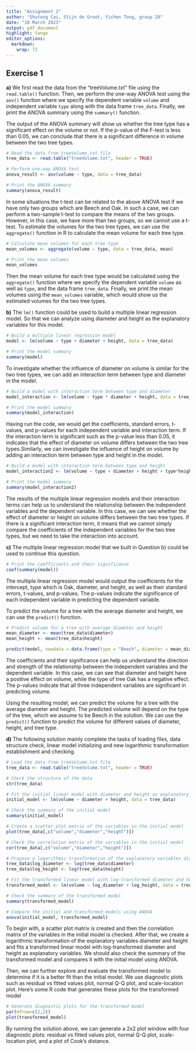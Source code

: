 ---
title: "Assignment 2"
author: "Shutong Cai, Stijn de Groot, Yichen Tong, group 20"
date: "10 March 2023"
output: pdf_document
highlight: tango
editor_options: 
  markdown: 
    wrap: 72
---

\vspace{-5truemm}

## Exercise 1

**a)** We first read the data from the "treeVolume.txt" file using the `read.table()` function. Then, we perform the one-way ANOVA test using the `aov()` function where we specify the dependent variable `volume` and independent variable `type` along with the data frame `tree_data`. Finally, we print the ANOVA summary using the `summary()` function.

The output of the ANOVA summary will show us whether the tree type has a significant effect on the volume or not. If the p-value of the F-test is less than 0.05, we can conclude that there is a significant difference in volume between the two tree types.

```{r, collapse=TRUE}
# Read the data from treeVolume.txt file
tree_data <- read.table("treeVolume.txt", header = TRUE)

# Perform one-way ANOVA test
anova_result <- aov(volume ~ type, data = tree_data)

# Print the ANOVA summary
summary(anova_result)

```

In some situations the t-test can be related to the above ANOVA test if we have only two groups which are Beech and Oak. In such a case, we can perform a two-sample t-test to compare the means of the two groups. However, in this case, we have more than two groups, so we cannot use a t-test. To estimate the volumes for the two tree types, we can use the `aggregate()` function in R to calculate the mean volume for each tree type.

```{r, collapse=TRUE}
# Calculate mean volumes for each tree type
mean_volumes <- aggregate(volume ~ type, data = tree_data, mean)

# Print the mean volumes
mean_volumes

```

Then the mean volume for each tree type would be calculated using the `aggregate()` function where we specify the dependent variable `volume` as well as `type`, and the data frame `tree_data`. Finally, we print the mean volumes using the `mean_volumes` variable, which would show us the estimated volumes for the two tree types.

**b)** The `lm()` function could be used to build a multiple linear regression model. So that we can analyze using diameter and height as the explanatory variables for this model.

```{r, collapse=TRUE}
# Build a multiple linear regression model
model <- lm(volume ~ type + diameter + height, data = tree_data)

# Print the model summary
summary(model)

```

To investigate whether the influence of diameter on volume is similar for the two tree types, we can add an interaction term between type and diameter in the model. 

```{r, collapse=TRUE}
# Build a model with interaction term between type and diameter
model_interaction <- lm(volume ~ type * diameter + height, data = tree_data)

# Print the model summary
summary(model_interaction)

```

Having run the code, we would get the coefficients, standard errors, t-values, and p-values for each independent variable and interaction term. If the interaction term is significant such as the p-value less than 0.05, it indicates that the effect of diameter on volume differs between the two tree types.Similarly, we can investigate the influence of height on volume by adding an interaction term between type and height in the model.

```{r, collapse=TRUE}
# Build a model with interaction term between type and height
model_interaction2 <- lm(volume ~ type + diameter + height + type*height, data = tree_data)

# Print the model summary
summary(model_interaction2)

```

The results of the multiple linear regression models and their interaction terms can help us to understand the relationship between the independent variables and the dependent variable. In this case, we can see whether the effect of diameter or height on volume differs between the two tree types. If there is a significant interaction term, it means that we cannot simply compare the coefficients of the independent variables for the two tree types, but we need to take the interaction into account.

**c)** The multiple linear regression model that we built in Question b) could be used to continue this question.

```{r, collapse=TRUE}
# Print the coefficients and their significance
coef(summary(model))

```

The multiple linear regression model would output the coefficients for the intercept, type which is Oak, diameter, and height, as well as their standard errors, t-values, and p-values. The p-values indicate the significance of each independent variable in predicting the dependent variable.

To predict the volume for a tree with the average diameter and height, we can use the `predict()` function.

```{r, collapse=TRUE}
# Predict volume for a tree with average diameter and height
mean_diameter <- mean(tree_data$diameter)
mean_height <- mean(tree_data$height)

predict(model, newdata = data.frame(type = "Beech", diameter = mean_diameter, height = mean_height))

```

The coefficients and their significance can help us understand the direction and strength of the relationship between the independent variables and the dependent variable. In this case, we can see that diameter and height have a positive effect on volume, while the type of tree Oak has a negative effect. The p-values indicate that all three independent variables are significant in predicting volume.

Using the resulting model, we can predict the volume for a tree with the average diameter and height. The predicted volume will depend on the type of the tree, which we assume to be Beech in the solution. We can use the `predict()` function to predict the volume for different values of diameter, height, and tree type.

**d)** The following solution mainly complete the tasks of loading files, data structure check, linear model initializing and new logarithmic transformation establishment and checking.

```{r, collapse=TRUE}
# Load the data from treeVolume.txt file
tree_data <- read.table("treeVolume.txt", header = TRUE)

# Check the structure of the data
str(tree_data)

# Fit the initial linear model with diameter and height as explanatory variables
initial_model <- lm(volume ~ diameter + height, data = tree_data)

# Check the summary of the initial model
summary(initial_model)

# Create a scatter plot matrix of the variables in the initial model
plot(tree_data[,c("volume","diameter","height")])

# Check the correlation matrix of the variables in the initial model
cor(tree_data[,c("volume","diameter","height")])

# Propose a logarithmic transformation of the explanatory variables diameter and height
tree_data$log_diameter <- log(tree_data$diameter)
tree_data$log_height <- log(tree_data$height)

# Fit the transformed linear model with log-transformed diameter and height as explanatory variables
transformed_model <- lm(volume ~ log_diameter + log_height, data = tree_data)

# Check the summary of the transformed model
summary(transformed_model)

# Compare the initial and transformed models using ANOVA
anova(initial_model, transformed_model)


```

To begin with, a scatter plot matrix is created and then the correlation matrix of the variables in the initial model is checked. After that, we create a logarithmic transformation of the explanatory variables diameter and height and fits a transformed linear model with log-transformed diameter and height as explanatory variables. We should also check the summary of the transformed model and compares it with the initial model using ANOVA.

Then, we can further explore and evaluate the transformed model to determine if it is a better fit than the initial model. We use diagnostic plots such as residual vs fitted values plot, normal Q-Q plot, and scale-location plot. Here's some R code that generates these plots for the transformed model

```{r, collapse=TRUE}

# Generate diagnostic plots for the transformed model
par(mfrow=c(2,2))
plot(transformed_model)

```

By running the solution above, we can generate a 2x2 plot window with four diagnostic plots: residual vs fitted values plot, normal Q-Q plot, scale-location plot, and a plot of Cook's distance.